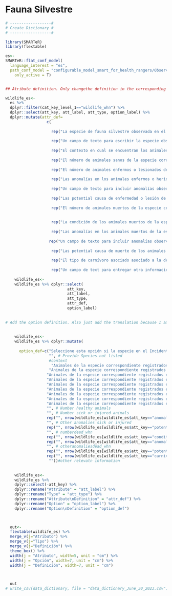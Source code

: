 # Fauna Silvestre {.unnumbered}

```r

# ------------------#
# Create Dictionary #
# ------------------#

library(SMARTeR)
library(flextable)

es<-
SMARTeR::flat_conf_model(
  language_interest = "es",
  path_conf_model = "configurable_model_smart_for_health_rangers/Observations_Final_conf_model_smart_for_health_rangers.xml",
    only_active = T)


## Atribute definition. Only changethe definition in the corresponding language because I am using the keys to subset the specific componenets.

wildlife_es<-  
  es %>% 
  dplyr::filter(cat_key_level_1=="wildlife_whn") %>% 
  dplyr::select(att_key, att_label, att_type, option_label) %>% 
  dplyr::mutate(attr_def=
                  c(
                    
                    rep("La especie de fauna silvestre observada en el Incidente", nrow(es[es$att_key=="species_whn" & es$cat_key_level_1=="wildlife_whn",])),
                    
                    rep("Un campo de texto para escribir la especie observada en el Incidente si es que no esta en las opciones del Atributo 'Especie'", nrow(es[es$att_key=="providespeciesnotlisted_whn" & es$cat_key_level_1=="wildlife_whn",])),
                    
                    rep("El contexto en cual se encuentran los animales de la especie correspondiente. Múltiples opciones pueden ser elegidas", nrow(es[es$att_key=="context_whn" & es$cat_key_level_1=="wildlife_whn",])),
                    
                    rep("El número de animales sanos de la especie correspondiente en el Incidente", nrow(es[es$att_key=="numberhealthy_whn" & es$cat_key_level_1=="wildlife_whn",])),
                    
                    rep("El número de animales enfermos o lesionados de la especie correspondiente en el Incidente", nrow(es[es$att_key=="numbersickorinjured_whn" & es$cat_key_level_1=="wildlife_whn",])),
                    
                    rep("Las anomalías en los animales enfermos o heridos de las especie correspondiente observada en el Incidente. Múltiples opciones pueden ser elegidas", nrow(es[es$att_key=="anomaliesinsickorinjuredanimals_whn" & es$cat_key_level_1=="wildlife_whn",])),
                    
                    rep("Un campo de texto para incluir anomalías observadas en los animales enfermos o lesionados de la especie correspondiente observada en el Incidente si es que que no esta en las opciones del Atributo 'Anomalías en Animales Enfermos y Lesionados'", nrow(es[es$att_key=="otheranomaliessickorinjured_whn" & es$cat_key_level_1=="wildlife_whn",])),
                    
                    rep("Las potential causa de enfermedad o lesión de los animales enfermos o lesionados de la especie correspondiente observada en el Incidente. Múltiples opciones pueden ser elegidas", nrow(es[es$att_key=="potentialcausediseaseorinjury_whn" & es$cat_key_level_1=="wildlife_whn",])),
                    
                    rep("El número de animales muertos de la especie correspondiente observada en el Incidente", nrow(es[es$att_key=="numberdead_whn" & es$cat_key_level_1=="wildlife_whn",])),
                    
                    
                    rep("La condición de los animales muertos de la especie correspondiente observados en el Incidente. Múltiples opciones pueden ser elegidas", nrow(es[es$att_key=="conditiondeadanimals_whn" & es$cat_key_level_1=="wildlife_whn",])),
                    
                    rep("Las anomalías en los animales muertos de la especie correspondiente observada en el Incidente. Múltiples opciones pueden ser elegidas", nrow(es[es$att_key=="anomaliesindeadanimals_whn" & es$cat_key_level_1=="wildlife_whn",])),
                    
                   rep("Un campo de texto para incluir anomalías observadas en los animales muertos de la especie correspondiente observada en el Incidente si es que que no esta en las opciones del Atributo 'Anomalías en Animales Muertos'", nrow(es[es$att_key=="otheranomaliesdead_whn" & es$cat_key_level_1=="wildlife_whn",])),
                    
                    rep("Las potential causa de muerte de los animales muertos de la especie correspondiente observada en el Incidente. Múltiples opciones pueden ser elegidas", nrow(es[es$att_key=="potentialcausedeath_whn" & es$cat_key_level_1=="wildlife_whn",])),
                    
                    rep("El tipo de carnívoro asociado asociado a la depredación si entre las causas potenciales de lesión o muerte se ha elegido la opción 'Depredación'", nrow(es[es$att_key=="carnivoreattack_whn" & es$cat_key_level_1=="wildlife_whn",])),
                    
                    rep("Un campo de text para entregar otra información relevante respecto a los animales de la especie de fauna silvestre correspondiente", nrow(es[es$att_key=="otherrelevantinformation_whn" & es$cat_key_level_1=="wildlife_whn",])))) 
  
    wildlife_es<-
    wildlife_es %>% dplyr::select(
                           att_key,
                           att_label,
                           att_type,
                           attr_def, 
                           option_label)
    
    
# Add the option definition. Also just add the translation because I am using the keys to get to specific components.    
    
    
    wildlife_es<-
    wildlife_es %>% dplyr::mutate(
      
      option_def=c("Seleccione esta opción si la especie en el Incidente no esta en la lista",  # Species
                   "", # Provide Species not listed
                   #context
                    "Animales de la especie correspondiente registrados en el Incidente que están cazados o capturados al momento de la observación; sin embargo, han sido desplazados de la ubicación donde fueron cazados o capturados. Por ejemplo, animales enjaulados en posesión de un cazador que va caminando por un área protegida", #Hunted and Displaced             
                   "Animales de la especie correspondiente registrados en el Incidente que están cazados o capturados al momento de la observación; sin embargo, no han sido desplazados desde la ubicación donde fueron cazados o capturados. Por ejemplo, animales observados en una trampa de un cazador", #Hunted and not Displaced  
                  "Animales de la especie correspondiente registrados en el Incidente son mantenidos en un centro de rehabilitación/rescate", # Rescue/Rehabilitation Center
                  "Animales de la especie correspondiente registrados en el Incidente son observados en su hábitat y no están cazados, capturados, en cautiverio, o restringidos. Estos animales pueden ser capturados por motivos de vigilancia sanitaria y ser considerados 'De vida libre'", # free-ranging
                  "Animales de la especie correspondiente registrados en el Incidente son mantenidos en una granja", # farm
                  "Animales de la especie correspondiente registrados en el Incidente son mantenidos en una habitación domiciliaria", # farm
                  "Animales de la especie correspondiente registrados en el Incidente son capturados por razones de investigación o conservación no relacionada con vigilancia sanitaria", # Research or conservation capture
                  "Animales de la especie correspondiente registrados en el Incidente estan en un mercado", # market
                  "Animales de la especie correspondiente registrados en el Incidente estan en un puesto de venta",
                  "", # Number healthy animals
                  "", # Number sick or injured animals
                  rep("", nrow(wildlife_es[wildlife_es$att_key=="anomaliesinsickorinjuredanimals_whn",])), #Anomalies in Sick or Injured Animals
                  "", # Other anomalies sick or injured     
                  rep("", nrow(wildlife_es[wildlife_es$att_key=="potentialcausediseaseorinjury_whn",])),    
                  "", # numberdead_whn     
                  rep("", nrow(wildlife_es[wildlife_es$att_key=="conditiondeadanimals_whn",])), # conditiondeadanimals_whn     
                  rep("", nrow(wildlife_es[wildlife_es$att_key=="anomaliesindeadanimals_whn",])), #Anomalies in Dead Animals
                  "", # otheranomaliesdead_whn     
                  rep("", nrow(wildlife_es[wildlife_es$att_key=="potentialcausedeath_whn",])), # potentialcausedeath_whn
                  rep("", nrow(wildlife_es[wildlife_es$att_key=="carnivoreattack_whn",])), # carnivore attack
                   ""))#other relevatn information
                  
                  
    wildlife_es<-
    wildlife_es %>% 
    dplyr::select(-att_key) %>% 
    dplyr::rename("Attribute" = "att_label") %>% 
    dplyr::rename("Type" = "att_type") %>% 
    dplyr::rename("Attribute\nDefinition" = "attr_def") %>% 
    dplyr::rename("Option" = "option_label") %>% 
    dplyr::rename("Option\nDefinition" = "option_def") 


  
  out<-  
  flextable(wildlife_es) %>% 
  merge_v(j="Atributo") %>% 
  merge_v(j="Tipo") %>% 
  merge_v(j="Definición") %>% 
  theme_box() %>% 
  width(j = "Atributo", width=5, unit = "cm") %>% 
  width(j = "Opción", width=7, unit = "cm") %>% 
  width(j = "Definición", width=7, unit = "cm")

  

  out
# write_csv(data_dictionary, file = "data_dictionary_June_30_2023.csv")

```

